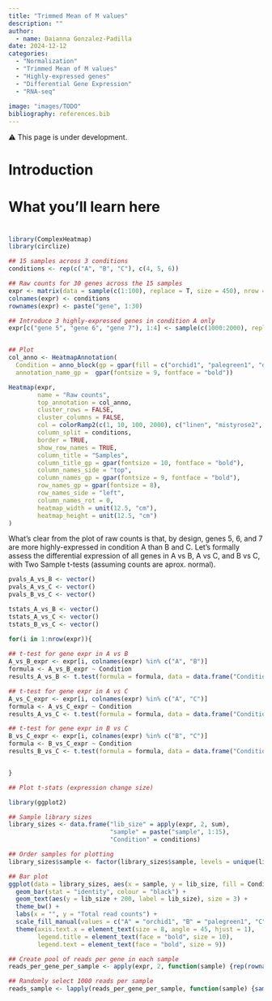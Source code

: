 ```yaml
---
title: "Trimmed Mean of M values"
description: ""
author:
  - name: Daianna Gonzalez-Padilla
date: 2024-12-12
categories:
  - "Normalization"
  - "Trimmed Mean of M values"
  - "Highly-expressed genes"
  - "Differential Gene Expression"
  - "RNA-seq"
  
image: "images/TODO"
bibliography: references.bib
---
```


⚠️ This page is under development.

# Introduction

# What you'll learn here

# 

```r

library(ComplexHeatmap)
library(circlize)

## 15 samples across 3 conditions 
conditions <- rep(c("A", "B", "C"), c(4, 5, 6))

## Raw counts for 30 genes across the 15 samples
expr <- matrix(data = sample(c(1:100), replace = T, size = 450), nrow = 30)
colnames(expr) <- conditions
rownames(expr) <- paste("gene", 1:30)

## Introduce 3 highly-expressed genes in condition A only
expr[c("gene 5", "gene 6", "gene 7"), 1:4] <- sample(c(1000:2000), replace = T, size = 12)


## Plot
col_anno <- HeatmapAnnotation(
  Condition = anno_block(gp = gpar(fill = c("orchid1", "palegreen1", "deepskyblue1"), col = "black"), show_name = T), 
  annotation_name_gp =  gpar(fontsize = 9, fontface = "bold"))

Heatmap(expr,
        name = "Raw counts", 
        top_annotation = col_anno, 
        cluster_rows = FALSE,
        cluster_columns = FALSE,
        col = colorRamp2(c(1, 10, 100, 2000), c("linen", "mistyrose2", "rosybrown2", "darkred")),
        column_split = conditions,
        border = TRUE,
        show_row_names = TRUE,
        column_title = "Samples",
        column_title_gp = gpar(fontsize = 10, fontface = "bold"),
        column_names_side = "top",
        column_names_gp = gpar(fontsize = 9, fontface = "bold"),
        row_names_gp = gpar(fontsize = 8),
        row_names_side = "left",
        column_names_rot = 0,
        heatmap_width = unit(12.5, "cm"),
        heatmap_height = unit(12.5, "cm")
)
```

What's clear from the plot of raw counts is that, by design, genes 5, 6, and 7 are more highly-expressed in condition A than B and C. Let's formally assess the differential expression of all genes in A vs B, A vs C, and B vs C, with Two Sample t-tests (assuming counts are aprox. normal).

```r


pvals_A_vs_B <- vector()
pvals_A_vs_C <- vector()
pvals_B_vs_C <- vector()

tstats_A_vs_B <- vector()
tstats_A_vs_C <- vector()
tstats_B_vs_C <- vector()

for(i in 1:nrow(expr)){
  
## t-test for gene expr in A vs B
A_vs_B_expr <- expr[i, colnames(expr) %in% c("A", "B")]
formula <- A_vs_B_expr ~ Condition
results_A_vs_B <- t.test(formula = formula, data = data.frame("Condition" = conditions[conditions %in% c("A", "B")]))

## t-test for gene expr in A vs C
A_vs_C_expr <- expr[i, colnames(expr) %in% c("A", "C")]
formula <- A_vs_C_expr ~ Condition
results_A_vs_C <- t.test(formula = formula, data = data.frame("Condition" = conditions[conditions %in% c("A", "C")]))

## t-test for gene expr in B vs C
B_vs_C_expr <- expr[i, colnames(expr) %in% c("B", "C")]
formula <- B_vs_C_expr ~ Condition
results_B_vs_C <- t.test(formula = formula, data = data.frame("Condition" = conditions[conditions %in% c("B", "C")]))


}

## Plot t-stats (expression change size)

```

```r
library(ggplot2)

## Sample library sizes
library_sizes <- data.frame("lib_size" = apply(expr, 2, sum),
                            "sample" = paste("sample", 1:15),
                            "Condition" = conditions)

## Order samples for plotting
library_sizes$sample <- factor(library_sizes$sample, levels = unique(library_sizes$sample))

## Bar plot
ggplot(data = library_sizes, aes(x = sample, y = lib_size, fill = Condition)) + 
  geom_bar(stat = "identity", colour = "black") + 
  geom_text(aes(y = lib_size + 200, label = lib_size), size = 3) +
  theme_bw() + 
  labs(x = "", y = "Total read counts") + 
  scale_fill_manual(values = c("A" = "orchid1", "B" = "palegreen1", "C" = "deepskyblue1")) +
  theme(axis.text.x = element_text(size = 8, angle = 45, hjust = 1), 
        legend.title = element_text(face = "bold", size = 10), 
        legend.text = element_text(face = "bold", size = 9))


```

```r

## Create pool of reads per gene in each sample
reads_per_gene_per_sample <- apply(expr, 2, function(sample) {rep(rownames(expr), sample)})

## Randomly select 1000 reads per sample
reads_sample <- lapply(reads_per_gene_per_sample, function(sample) {sample(sample, size = 1000, replace = FALSE)})
```
